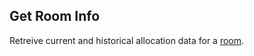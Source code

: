 ## Get Room Info

Retreive current and historical allocation data for a [room](https://hathora.dev/docs/concepts/hathora-entities#room).